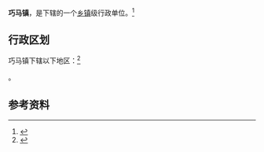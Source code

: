 {{中国乡级行政区|52/23/27/104/000}}

'''巧马镇'''，是{{PRC admin/fullname|52/23/27/104/000|3}}下辖的一个[[乡镇|乡镇]]级行政单位。<ref>{{PRC admin/ref sgc|{{PRC admin/parent|52/23/27/104/000}}}}</ref>

== 行政区划 ==

巧马镇下辖以下地区：<ref>{{PRC admin/ref sgc|52/23/27/104/000}}</ref>

{{PRC admin/children|52/23/27/104/000}}。

== 参考资料 ==

{{reflist}}

{{行政区划小作品}}
{{PRC admin/navcat|52/23/27/104/000}}